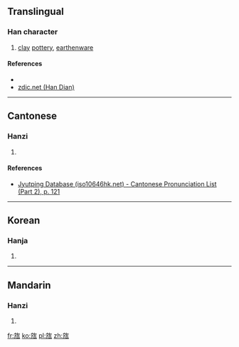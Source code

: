 ==Translingual==

===Han character===
{{Han char|rn=70|rad=方|as=06|sn=10|four=|canj=YSOMN|ids=⿸⿰方𠂉瓦}}

# [[clay]] [[pottery]], [[earthenware]]

====References====
* {{Han ref|kx=0483.160|dkj=13655|dj=0845.110|hdz=32177.040|uh=65CA|ud=26058}}
*[http://www.zdic.net/zd/zi/ZdicE6Zdic97Zdic8A.htm zdic.net (Han Dian)]

----

==Cantonese==

===Hanzi===
{{yue-hanzi|jyut=[[fong2]]|y=fong2}}

# {{defn|lang=yue|sort=方06}}

====References====
*[http://www.iso10646hk.net/jp/document/download.jsp Jyutping Database (iso10646hk.net) - Cantonese Pronunciation List (Part 2), p. 121]

----

==Korean==

===Hanja===
{{ko-hanja|hangeul=방|eumhun=|rv=bang|mr=pang|y=pang}}

# {{defn|lang=ko|sort=方06}}

----

==Mandarin==

===Hanzi===
{{cmn-hanzi|pin=[[fǎng]] ([[fang3]])|wg=fang<sup>3</sup>}}

# {{defn|lang=cmn|sort=方06}}

[[fr:旊]]
[[ko:旊]]
[[pl:旊]]
[[zh:旊]]